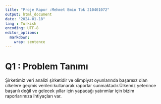 ```yaml
---
title: "Proje Rapor :Mehmet Emin Tok 210401072"
output: html_document
date: "2024-01-18"
lang : Turkish
encoding: UTF-8
editor_options: 
  markdown: 
    wrap: sentence
---
```




# Q1 : Problem Tanımı

Şirketimiz veri analizi şirketidir ve olimpiyat oyunlarında başarısız olan ülkelere geçmis verileri kullanarak raporlar sunmaktadır.Ülkemiz yeterince başarılı değil ve gelecek yıllar için yapacağı yatırımlar için bizim raporlarımıza ihtiyaçları var.

